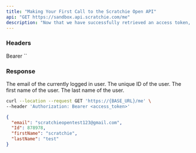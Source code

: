 ```yaml
---
title: "Making Your First Call to the Scratchie Open API"
api: "GET https://sandbox.api.scratchie.com/me"
description: "Now that we have successfully retrieved an access token, we can use it to make our first call to the Scratchie Open API. For this example, we’ll use the simple /me endpoint to show that we can successfully contact the Scratchie Open API server and return information about the currently logged in user."
---
```


### Headers

<ParamField body="Authorization" type="String">
  Bearer `<access_token>`
</ParamField>

### Response

<ResponseField name="email" type="String">
  The email of the currently logged in user.
</ResponseField>

<ResponseField name="Id" type="Number">
  The unique ID of the user.
</ResponseField>

<ResponseField name="firstName" type="String">
  The first name of the user.
</ResponseField>

<ResponseField name="lastName" type="String">
  The last name of the user.
</ResponseField>

<RequestExample>

```bash
curl --location --request GET 'https://{BASE_URL}/me' \
--header 'Authorization: Bearer <access_token>'

```

</RequestExample>

<ResponseExample>

```json Response
{
  "email": "scratchieopentest123@gmail.com",
  "Id": 878978,
  "firstName": "scratchie",
  "lastName": "test"
}
```

</ResponseExample>
